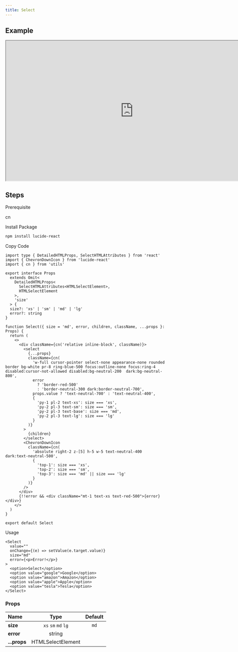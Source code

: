 ```yaml
---
title: Select
---
```


## Example

<iframe
  src="https://workshop.kidow.me/?path=/docs/components-select-v1--docs"
  width="800"
  height="440"
></iframe>

## Steps

<Steps>

<Step>Prerequisite</Step>

cn

<Step>Install Package</Step>

```bash
npm install lucide-react
```

<Step>Copy Code</Step>

```tsx title="components/Select/index.tsx"
import type { DetailedHTMLProps, SelectHTMLAttributes } from 'react'
import { ChevronDownIcon } from 'lucide-react'
import { cn } from 'utils'

export interface Props
  extends Omit<
    DetailedHTMLProps<
      SelectHTMLAttributes<HTMLSelectElement>,
      HTMLSelectElement
    >,
    'size'
  > {
  size?: 'xs' | 'sm' | 'md' | 'lg'
  error?: string
}

function Select({ size = 'md', error, children, className, ...props }: Props) {
  return (
    <>
      <div className={cn('relative inline-block', className)}>
        <select
          {...props}
          className={cn(
            'w-full cursor-pointer select-none appearance-none rounded border bg-white pr-8 ring-blue-500 focus:outline-none focus:ring-4 disabled:cursor-not-allowed disabled:bg-neutral-200  dark:bg-neutral-800',
            error
              ? 'border-red-500'
              : 'border-neutral-300 dark:border-neutral-700',
            props.value ? 'text-neutral-700' : 'text-neutral-400',
            {
              'py-1 pl-2 text-xs': size === 'xs',
              'py-2 pl-3 text-sm': size === 'sm',
              'py-2 pl-3 text-base': size === 'md',
              'py-2 pl-3 text-lg': size === 'lg'
            }
          )}
        >
          {children}
        </select>
        <ChevronDownIcon
          className={cn(
            'absolute right-2 z-[5] h-5 w-5 text-neutral-400 dark:text-neutral-500',
            {
              'top-1': size === 'xs',
              'top-2': size === 'sm',
              'top-3': size === 'md' || size === 'lg'
            }
          )}
        />
      </div>
      {!!error && <div className="mt-1 text-xs text-red-500">{error}</div>}
    </>
  )
}

export default Select
```

<Step>Usage</Step>

```tsx
<Select
  value=""
  onChange={(e) => setValue(e.target.value)}
  size="md"
  error={<p>Error!</p>}
>
  <option>Select</option>
  <option value="google">Google</option>
  <option value="amazon">Amazon</option>
  <option value="apple">Apple</option>
  <option value="tesla">Tesla</option>
</Select>
```

</Steps>

### Props

| Name         |        Type         | Default |
| :----------- | :-----------------: | :-----: |
| **size**     | `xs` `sm` `md` `lg` |  `md`   |
| **error**    |       string        |         |
| **...props** |  HTMLSelectElement  |         |

